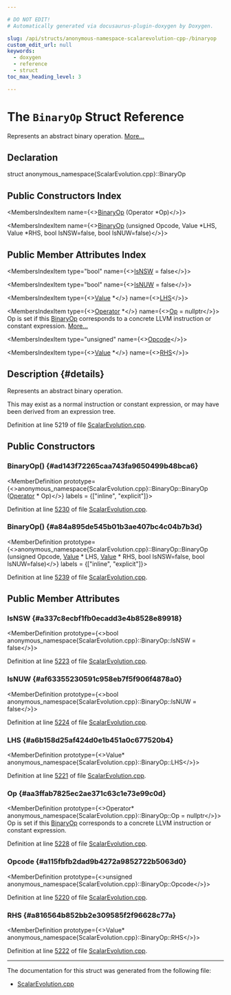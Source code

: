 ```yaml
---

# DO NOT EDIT!
# Automatically generated via docusaurus-plugin-doxygen by Doxygen.

slug: /api/structs/anonymous-namespace-scalarevolution-cpp-/binaryop
custom_edit_url: null
keywords:
  - doxygen
  - reference
  - struct
toc_max_heading_level: 3

---
```





# The `BinaryOp` Struct Reference

<DoxygenPage pluginConfig={pluginConfig}>

Represents an abstract binary operation. <a href="#details">More...</a>

## Declaration

<CodeBlock>struct anonymous_namespace{ScalarEvolution.cpp}::BinaryOp</CodeBlock>

## Public Constructors Index

<MembersIndex>

<MembersIndexItem
  name={<><a href="#ad143f72265caa743fa9650499b48bca6">BinaryOp</a> (Operator &#42;Op)</>}>
</MembersIndexItem>

<MembersIndexItem
  name={<><a href="#a84a895de545b01b3ae407bc4c04b7b3d">BinaryOp</a> (unsigned Opcode, Value &#42;LHS, Value &#42;RHS, bool IsNSW=false, bool IsNUW=false)</>}>
</MembersIndexItem>

</MembersIndex>

## Public Member Attributes Index

<MembersIndex>

<MembersIndexItem
  type="bool"
  name={<><a href="#a337c8ecbf1fb0ecadd3e4b8528e89918">IsNSW</a> = false</>}>
</MembersIndexItem>

<MembersIndexItem
  type="bool"
  name={<><a href="#af63355230591c958eb7f5f906f4878a0">IsNUW</a> = false</>}>
</MembersIndexItem>

<MembersIndexItem
  type={<><a href="/docs/api/classes/llvm/value">Value</a> &#42;</>}
  name={<><a href="#a6b158d25af424d0e1b451a0c677520b4">LHS</a></>}>
</MembersIndexItem>

<MembersIndexItem
  type={<><a href="/docs/api/classes/llvm/operator">Operator</a> &#42;</>}
  name={<><a href="#aa3ffab7825ec2ae371c63c1e73e99c0d">Op</a> = nullptr</>}>
Op is set if this <a href="/docs/api/structs/anonymous-namespace-scalarevolution-cpp-/binaryop">BinaryOp</a> corresponds to a concrete LLVM instruction or constant expression. <a href="#aa3ffab7825ec2ae371c63c1e73e99c0d">More...</a>
</MembersIndexItem>

<MembersIndexItem
  type="unsigned"
  name={<><a href="#a115fbfb2dad9b4272a9852722b5063d0">Opcode</a></>}>
</MembersIndexItem>

<MembersIndexItem
  type={<><a href="/docs/api/classes/llvm/value">Value</a> &#42;</>}
  name={<><a href="#a816564b852bb2e309585f2f96628c77a">RHS</a></>}>
</MembersIndexItem>

</MembersIndex>

## Description {#details}

Represents an abstract binary operation.

This may exist as a normal instruction or constant expression, or may have been derived from an expression tree.

Definition at line 5219 of file <a href="/docs/api/files/lib/lib/analysis/scalarevolution-cpp">ScalarEvolution.cpp</a>.

<SectionDefinition>

## Public Constructors

### BinaryOp() {#ad143f72265caa743fa9650499b48bca6}

<MemberDefinition
  prototype={<>anonymous&#95;namespace&#123;ScalarEvolution.cpp&#125;::BinaryOp::BinaryOp (<a href="/docs/api/classes/llvm/operator">Operator</a> &#42; Op)</>}
  labels = {["inline", "explicit"]}>

Definition at line <a href="/docs/api/files/lib/lib/analysis/scalarevolution-cpp/#l05230">5230</a> of file <a href="/docs/api/files/lib/lib/analysis/scalarevolution-cpp">ScalarEvolution.cpp</a>.
</MemberDefinition>

### BinaryOp() {#a84a895de545b01b3ae407bc4c04b7b3d}

<MemberDefinition
  prototype={<>anonymous&#95;namespace&#123;ScalarEvolution.cpp&#125;::BinaryOp::BinaryOp (unsigned Opcode, <a href="/docs/api/classes/llvm/value">Value</a> &#42; LHS, <a href="/docs/api/classes/llvm/value">Value</a> &#42; RHS, bool IsNSW=false, bool IsNUW=false)</>}
  labels = {["inline", "explicit"]}>

Definition at line <a href="/docs/api/files/lib/lib/analysis/scalarevolution-cpp/#l05239">5239</a> of file <a href="/docs/api/files/lib/lib/analysis/scalarevolution-cpp">ScalarEvolution.cpp</a>.
</MemberDefinition>

</SectionDefinition>

<SectionDefinition>

## Public Member Attributes

### IsNSW {#a337c8ecbf1fb0ecadd3e4b8528e89918}

<MemberDefinition
  prototype={<>bool anonymous&#95;namespace&#123;ScalarEvolution.cpp&#125;::BinaryOp::IsNSW = false</>}>

Definition at line <a href="/docs/api/files/lib/lib/analysis/scalarevolution-cpp/#l05223">5223</a> of file <a href="/docs/api/files/lib/lib/analysis/scalarevolution-cpp">ScalarEvolution.cpp</a>.
</MemberDefinition>

### IsNUW {#af63355230591c958eb7f5f906f4878a0}

<MemberDefinition
  prototype={<>bool anonymous&#95;namespace&#123;ScalarEvolution.cpp&#125;::BinaryOp::IsNUW = false</>}>

Definition at line <a href="/docs/api/files/lib/lib/analysis/scalarevolution-cpp/#l05224">5224</a> of file <a href="/docs/api/files/lib/lib/analysis/scalarevolution-cpp">ScalarEvolution.cpp</a>.
</MemberDefinition>

### LHS {#a6b158d25af424d0e1b451a0c677520b4}

<MemberDefinition
  prototype={<>Value&#42; anonymous&#95;namespace&#123;ScalarEvolution.cpp&#125;::BinaryOp::LHS</>}>

Definition at line <a href="/docs/api/files/lib/lib/analysis/scalarevolution-cpp/#l05221">5221</a> of file <a href="/docs/api/files/lib/lib/analysis/scalarevolution-cpp">ScalarEvolution.cpp</a>.
</MemberDefinition>

### Op {#aa3ffab7825ec2ae371c63c1e73e99c0d}

<MemberDefinition
  prototype={<>Operator&#42; anonymous&#95;namespace&#123;ScalarEvolution.cpp&#125;::BinaryOp::Op = nullptr</>}>
Op is set if this <a href="/docs/api/structs/anonymous-namespace-scalarevolution-cpp-/binaryop">BinaryOp</a> corresponds to a concrete LLVM instruction or constant expression.

Definition at line <a href="/docs/api/files/lib/lib/analysis/scalarevolution-cpp/#l05228">5228</a> of file <a href="/docs/api/files/lib/lib/analysis/scalarevolution-cpp">ScalarEvolution.cpp</a>.
</MemberDefinition>

### Opcode {#a115fbfb2dad9b4272a9852722b5063d0}

<MemberDefinition
  prototype={<>unsigned anonymous&#95;namespace&#123;ScalarEvolution.cpp&#125;::BinaryOp::Opcode</>}>

Definition at line <a href="/docs/api/files/lib/lib/analysis/scalarevolution-cpp/#l05220">5220</a> of file <a href="/docs/api/files/lib/lib/analysis/scalarevolution-cpp">ScalarEvolution.cpp</a>.
</MemberDefinition>

### RHS {#a816564b852bb2e309585f2f96628c77a}

<MemberDefinition
  prototype={<>Value&#42; anonymous&#95;namespace&#123;ScalarEvolution.cpp&#125;::BinaryOp::RHS</>}>

Definition at line <a href="/docs/api/files/lib/lib/analysis/scalarevolution-cpp/#l05222">5222</a> of file <a href="/docs/api/files/lib/lib/analysis/scalarevolution-cpp">ScalarEvolution.cpp</a>.
</MemberDefinition>

</SectionDefinition>

<hr/>

The documentation for this struct was generated from the following file:

<ul>
<li><a href="/docs/api/files/lib/lib/analysis/scalarevolution-cpp">ScalarEvolution.cpp</a></li>
</ul>

</DoxygenPage>
